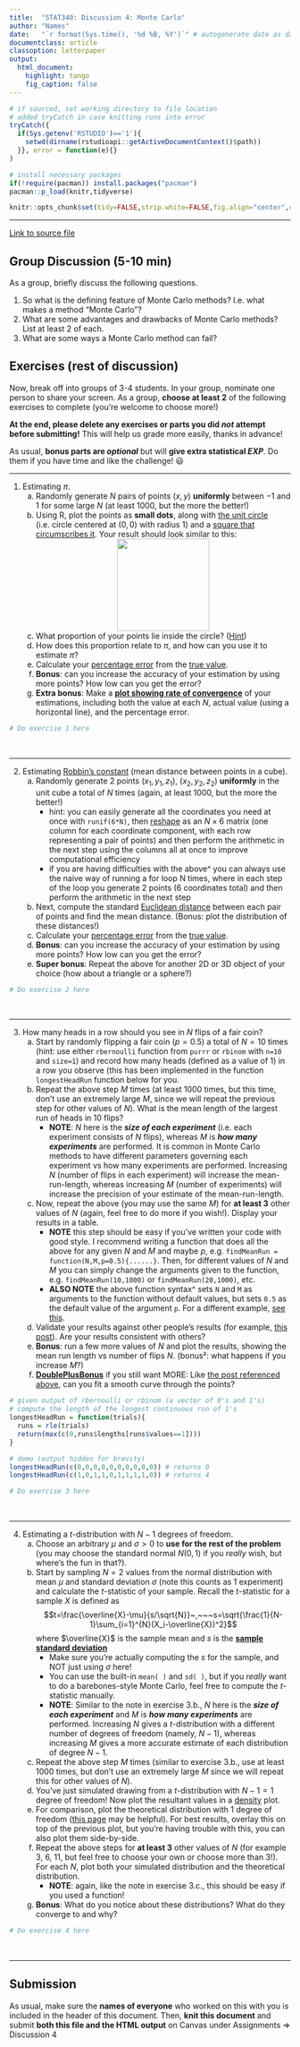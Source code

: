 ```yaml
---
title:  "STAT340: Discussion 4: Monte Carlo"
author: "Names"
date:   "`r format(Sys.time(), '%d %B, %Y')`" # autogenerate date as date of last knit
documentclass: article
classoption: letterpaper
output:
  html_document:
    highlight: tango
    fig_caption: false
---
```


```r
# if sourced, set working directory to file location
# added tryCatch in case knitting runs into error
tryCatch({
  if(Sys.getenv('RSTUDIO')=='1'){
    setwd(dirname(rstudioapi::getActiveDocumentContext()$path))
  }}, error = function(e){}
)

# install necessary packages
if(!require(pacman)) install.packages("pacman")
pacman::p_load(knitr,tidyverse)

knitr::opts_chunk$set(tidy=FALSE,strip.white=FALSE,fig.align="center",comment=" #")
```

---

[Link to source file](ds04.Rmd)

## Group Discussion (5-10 min)

As a group, briefly discuss the following questions.

1. So what is the defining feature of Monte Carlo methods? I.e. what makes a method "Monte Carlo"?
2. What are some advantages and drawbacks of Monte Carlo methods? List at least 2 of each.
3. What are some ways a Monte Carlo method can fail?

## Exercises (rest of discussion)

Now, break off into groups of 3-4 students. In your group, nominate one person to share your screen. As a group, **choose at least 2** of the following exercises to complete (you're welcome to choose more!)

**At the end, please delete any exercises or parts you did _not_ attempt before submitting!** This will help us grade more easily, thanks in advance!

As usual, **bonus parts are _optional_** but will **give extra statistical _EXP_**. Do them if you have time and like the challenge! 😃

---

1. Estimating $\pi$.
   a. Randomly generate $N$ pairs of points $(x,y)$ **uniformly** between $-1$ and $1$ for some large $N$ (at least $1000$, but the more the better!)
   b. Using R, plot the points as **small dots**, along with [the unit circle](https://ggforce.data-imaginist.com/reference/geom_circle.html) (i.e. circle centered at $(0,0)$ with radius 1) and a [square that circumscribes it](https://www.varsitytutors.com/hotmath/hotmath_help/topics/circles-inscribed-in-squares). Your result should look similar to this:
   <center><img src="pi.png" style="width:165px;"/></center>
   c. What proportion of your points lie inside the circle? ([Hint](https://math.stackexchange.com/questions/198764/how-to-know-if-a-point-is-inside-a-circle))
   d. How does this proportion relate to $\pi$, and how can you use it to estimate $\pi$?
   e. Calculate your [percentage error](https://www.mathsisfun.com/numbers/percentage-error.html) from the [true value](https://stat.ethz.ch/R-manual/R-devel/library/base/html/Constants.html).
   f. **Bonus**: can you increase the accuracy of your estimation by using more points? How low can you get the error?
   g. **Extra bonus**: Make a [**plot showing rate of convergence**](https://i.redd.it/08thk967jkm21.png) of your estimations, including both the value at each $N$, actual value (using a horizontal line), and the percentage error.

```r
# Do exercise 1 here

```

<br/>

---

2. Estimating [Robbin's constant](https://mathworld.wolfram.com/CubeLinePicking.html) (mean distance between points in a cube).
   a. Randomly generate 2 points $(x_1,y_1,z_1)$, $(x_2,y_2,z_2)$ **uniformly** in the unit cube a total of $N$ times (again, at least $1000$, but the more the better!)
      - hint: you can easily generate all the coordinates you need at once with `runif(6*N)`, then [reshape](https://stackoverflow.com/questions/17752830/r-reshape-a-vector-into-multiple-columns) as an $N\times 6$ matrix (one column for each coordinate component, with each row representing a pair of points) and then perform the arithmetic in the next step using the columns all at once to improve computational efficiency
      - if you are having difficulties with the above^ you can always use the naive way of running a for loop N times, where in each step of the loop you generate 2 points (6 coordinates total) and then perform the arithmetic in the next step
   b. Next, compute the standard [Euclidean distance](https://en.wikipedia.org/wiki/Euclidean_distance#Higher_dimensions) between each pair of points and find the mean distance. (Bonus: plot the distribution of these distances!)
   c. Calculate your [percentage error](https://www.mathsisfun.com/numbers/percentage-error.html) from the [true value](https://stat.ethz.ch/R-manual/R-devel/library/base/html/Constants.html).
   d. **Bonus**: can you increase the accuracy of your estimation by using more points? How low can you get the error?
   e. **Super bonus**: Repeat the above for another 2D or 3D object of your choice (how about a triangle or a sphere?)

```r
# Do exercise 2 here

```

<br/>

---

3. How many heads in a row should you see in $N$ flips of a fair coin?
   a. Start by randomly flipping a fair coin ($p=0.5$) a total of $N=10$ times (hint: use either `rbernoulli` function from `purrr` or `rbinom` with `n=10` and `size=1`) and record how many heads (defined as a value of $1$) in a row you observe (this has been implemented in the function `longestHeadRun` function below for you.
   b. Repeat the above step $M$ times (at least $1000$ times, but this time, don't use an extremely large $M$, since we will repeat the previous step for other values of $N$). What is the mean length of the largest run of heads in $10$ flips?
      - **NOTE**: $N$ here is the _**size of each experiment**_ (i.e. each experiment consists of $N$ flips), whereas $M$ is _**how many experiments**_ are performed. It is common in Monte Carlo methods to have different parameters governing each experiment vs how many experiments are performed. Increasing $N$ (number of flips in each experiment) will increase the mean-run-length, whereas increasing $M$ (number of experiments) will increase the precision of your estimate of the mean-run-length.
   c. Now, repeat the above (you may use the same $M$) for **at least 3** other values of $N$ (again, feel free to do more if you wish!). Display your results in a table.
      - **NOTE** this step should be easy if you've written your code with good style. I recommend writing a function that does all the above for any given $N$ and $M$ and maybe $p$, e.g. `findMeanRun = function(N,M,p=0.5){......}`. Then, for different values of $N$ and $M$ you can simply change the arguments given to the function, e.g. `findMeanRun(10,1000)` or `findMeanRun(20,1000)`, etc.
      - **ALSO NOTE** the above function syntax^ sets `N` and `M` as arguments to the function without default values, but sets `0.5` as the default value of the argument `p`. For a different example, [see this](https://www.javatpoint.com/r-function-default-arguments).
   d. Validate your results against other people's results (for example, [this post](https://math.stackexchange.com/a/1409539)). Are your results consistent with others?
   e. **Bonus**: run a few more values of $N$ and plot the results, showing the mean run length vs number of flips $N$. (bonus²: what happens if you increase $M$?)
   f. [**DoublePlusBonus**](https://en.wikipedia.org/wiki/Newspeak#:~:text=doubleplusgood%20%E2%80%94%20The%20word%20that%20replaced,as%20excellent%2C%20fabulous%2C%20and%20fantastic) if you still want MORE: Like [the post referenced above](https://math.stackexchange.com/questions/1409372/what-is-the-expected-length-of-the-largest-run-of-heads-if-we-make-1-000-flips/1409539#1409539), can you fit a smooth curve through the points?

```r
# given output of rbernoulli or rbinom (a vector of 0's and 1's)
# compute the length of the longest continuous run of 1's
longestHeadRun = function(trials){
  runs = rle(trials)
  return(max(c(0,runs$lengths[runs$values==1])))
}

# demo (output hidden for brevity)
longestHeadRun(c(0,0,0,0,0,0,0,0,0,0)) # returns 0
longestHeadRun(c(1,0,1,1,0,1,1,1,1,0)) # returns 4
```

```r
# Do exercise 3 here

```

<br/>

---

4. Estimating a $t$-distribution with $N-1$ degrees of freedom.
   a. Choose an arbitrary $\mu$ and $\sigma>0$ to **use for the rest of the problem** (you may choose the standard normal $N(0,1)$ if you _really_ wish, but where's the fun in that?).
   b. Start by sampling $N=2$ values from the normal distribution with mean $\mu$ and standard deviation $\sigma$ (note this counts as $1$ experiment) and calculate the $t$-statistic of your sample. Recall the $t$-statistic for a sample $X$ is defined as
   $$t=\frac{\overline{X}-\mu}{s/\sqrt{N}}~,~~~s=\sqrt{\frac{1}{N-1}\sum_{i=1}^{N}(X_i-\overline{X})^2}$$ where $\overline{X}$ is the sample mean and $s$ is the [**sample standard deviation**](https://www.khanacademy.org/math/statistics-probability/summarizing-quantitative-data/variance-standard-deviation-sample/a/population-and-sample-standard-deviation-review)
      - Make sure you're actually computing the $s$ for the sample, and NOT just using $\sigma$ here!
      - You can use the built-in `mean( )` and `sd( )`, but if you _really_ want to do a barebones-style Monte Carlo, feel free to compute the $t$-statistic manually.
      - **NOTE**: Similar to the note in exercise 3.b., $N$ here is the _**size of each experiment**_ and $M$ is _**how many experiments**_ are performed. Increasing $N$ gives a $t$-distribution with a different number of degrees of freedom (namely, $N-1$), whereas increasing $M$ gives a more accurate estimate of each distribution of degree $N-1$.
   c. Repeat the above step $M$ times (similar to exercise 3.b., use at least $1000$ times, but don't use an extremely large $M$ since we will repeat this for other values of $N$).
   d. You've just simulated drawing from a $t$-distribution with $N-1=1$ degree of freedom! Now plot the resultant values in a [density](https://www.r-graph-gallery.com/21-distribution-plot-using-ggplot2) plot.
   e. For comparison, plot the theoretical distribution with $1$ degree of freedom ([this page](https://t-redactyl.io/blog/2016/03/creating-plots-in-r-using-ggplot2-part-9-function-plots.html) may be helpful). For best results, overlay this on top of the previous plot, but you're having trouble with this, you can also plot them side-by-side.
   f. Repeat the above steps for **at least 3** other values of $N$ (for example 3, 6, 11, but feel free to choose your own or choose more than 3!). For each $N$, plot both your simulated distribution and the theoretical distribution.
      - **NOTE**: again, like the note in exercise 3.c., this should be easy if you used a function!
   g. **Bonus**: What do you notice about these distributions? What do they converge to and why?


```r
# Do exercise 4 here

```

<br/>

---

## Submission

As usual, make sure the **names of everyone** who worked on this with you is included in the header of this document. Then, **knit this document** and submit **both this file and the HTML output** on Canvas under Assignments ⇒ Discussion 4

